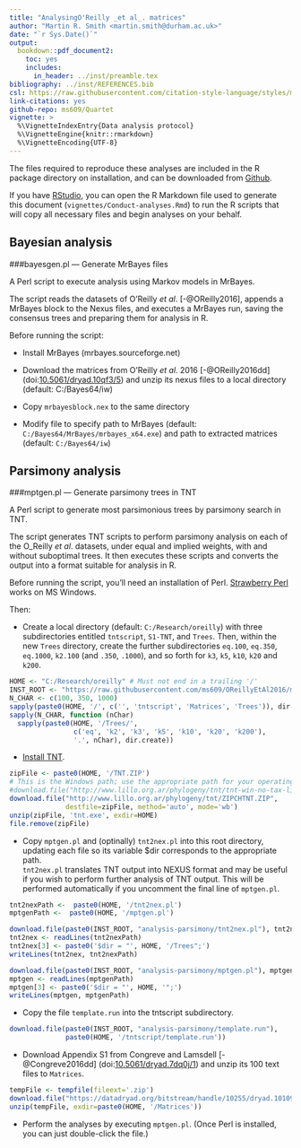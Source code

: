 ```yaml
---
title: "AnalysingO'Reilly _et al_. matrices"
author: "Martin R. Smith <martin.smith@durham.ac.uk>"
date: "`r Sys.Date()`"
output: 
  bookdown::pdf_document2:
    toc: yes
    includes:
      in_header: ../inst/preamble.tex
bibliography: ../inst/REFERENCES.bib
csl: https://raw.githubusercontent.com/citation-style-language/styles/master/dependent/biology-letters.csl
link-citations: yes
github-repo: ms609/Quartet
vignette: >
  %\VignetteIndexEntry{Data analysis protocol}
  %\VignetteEngine{knitr::rmarkdown}
  %\VignetteEncoding{UTF-8}
---
```


The files required to reproduce these analyses are included in the R
package directory on installation, and can be downloaded from [Github](https://github.com/ms609/OReillyEtAl2016/tree/master/inst).

If you have [RStudio](https://www.rstudio.com/), you can open the R Markdown
file used to generate this document (`vignettes/Conduct-analyses.Rmd`) to run the
R scripts that will copy all necessary files and begin analyses on your 
behalf.

## Bayesian analysis

###bayesgen.pl — Generate MrBayes files

A Perl script to execute analysis using Markov models in MrBayes.

The script reads the datasets of O'Reilly _et al_. [-@OReilly2016], appends a MrBayes block to the Nexus files, and executes a MrBayes run, saving the consensus trees and preparing them for analysis in R.

Before running the script:

*	Install MrBayes (mrbayes.sourceforge.net)

*	Download the matrices from O'Reilly _et al_. 2016 [-@OReilly2016dd] 
(doi:[10.5061/dryad.10qf3/5](https://dx.doi.org/10.5061/dryad.10qf3)) and unzip 
its nexus files to a local directory (default: C:/Bayes64/iw) 

*	Copy `mrbayesblock.nex` to the same directory

*	Modify file to specify path to MrBayes (default: `C:/Bayes64/MrBayes/mrbayes_x64.exe`) and path to extracted matrices (default: `C:/Bayes64/iw`)

## Parsimony analysis

###mptgen.pl — Generate parsimony trees in TNT

A Perl script to generate most parsimonious trees by parsimony search in TNT.

The script generates TNT scripts to perform parsimony analysis on each of the O_Reilly _et al_. datasets, under equal and implied weights, with and without suboptimal trees.
It then executes these scripts and converts the output into a format suitable for analysis in R.

Before running the script, you'll need an installation of Perl.  [Strawberry Perl](http://strawberryperl.com/) works on MS Windows.

Then:

*	Create a local directory (default: `C:/Research/oreilly`) with three subdirectories entitled `tntscript`, `S1-TNT`, and `Trees`.  Then, within the new `Trees` directory, 
create the further subdirectories `eq.100`, `eq.350`, `eq.1000`, 
`k2.100` (and `.350`, `.1000`), and so forth for `k3`, `k5`, `k10`, `k20`
and `k200`.

```r
HOME <- "C:/Research/oreilly" # Must not end in a trailing '/'
INST_ROOT <- "https://raw.githubusercontent.com/ms609/OReillyEtAl2016/master/inst/"
N_CHAR <- c(100, 350, 1000)
sapply(paste0(HOME, '/', c('', 'tntscript', 'Matrices', 'Trees')), dir.create)
sapply(N_CHAR, function (nChar) 
  sapply(paste0(HOME, '/Trees/', 
                c('eq', 'k2', 'k3', 'k5', 'k10', 'k20', 'k200'),
                '.', nChar), dir.create))
```

*	[Install TNT](http://www.lillo.org.ar/phylogeny/tnt/).

```r
zipFile <- paste0(HOME, '/TNT.ZIP')
# This is the Windows path; use the appropriate path for your operating system
#download.file("http://www.lillo.org.ar/phylogeny/tnt/tnt-win-no-tax-limit.zip", tempFile)
download.file("http://www.lillo.org.ar/phylogeny/tnt/ZIPCHTNT.ZIP", 
              destfile=zipFile, method='auto', mode='wb')
unzip(zipFile, 'tnt.exe', exdir=HOME)
file.remove(zipFile)
```

*	Copy `mptgen.pl` and (optinally) `tnt2nex.pl` into this root directory, updating each file so its variable $dir corresponds to the appropriate path.  
`tnt2nex.pl` translates TNT output into NEXUS format and may be useful if you 
wish to perform further analysis of TNT output.  This will be performed
automatically if you uncomment the final line of `mptgen.pl`.

```r
tnt2nexPath <-  paste0(HOME, '/tnt2nex.pl')
mptgenPath <-  paste0(HOME, '/mptgen.pl')

download.file(paste0(INST_ROOT, "analysis-parsimony/tnt2nex.pl"), tnt2nexPath)
tnt2nex <- readLines(tnt2nexPath)
tnt2nex[3] <- paste0('$dir = "', HOME, '/Trees";')
writeLines(tnt2nex, tnt2nexPath)

download.file(paste0(INST_ROOT, "analysis-parsimony/mptgen.pl"), mptgenPath)
mptgen <- readLines(mptgenPath)
mptgen[3] <- paste0('$dir = "', HOME, '";')
writeLines(mptgen, mptgenPath)
```

*	Copy the file `template.run` into the tntscript subdirectory.

```r
download.file(paste0(INST_ROOT, "analysis-parsimony/template.run"), 
              paste0(HOME, '/tntscript/template.run'))
```

*	Download Appendix S1 from Congreve and Lamsdell [-@Congreve2016dd]  (doi:[10.5061/dryad.7dq0j/1](https://dx.doi.org/10.5061/dryad.7dq0j/1)) and unzip its 100 text files to `Matrices`.

```r
tempFile <- tempfile(fileext='.zip')
download.file("https://datadryad.org/bitstream/handle/10255/dryad.101095/S1%20-%20TNT%20files.zip", tempFile)
unzip(tempFile, exdir=paste0(HOME, '/Matrices'))
```

* Perform the analyses by executing `mptgen.pl`. (Once Perl is installed,
you can just double-click the file.)
